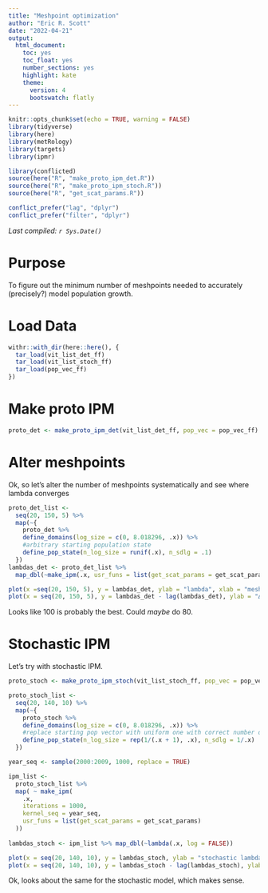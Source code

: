 ```yaml
---
title: "Meshpoint optimization"
author: "Eric R. Scott"
date: "2022-04-21"
output: 
  html_document: 
    toc: yes
    toc_float: yes
    number_sections: yes
    highlight: kate
    theme:
      version: 4
      bootswatch: flatly
---
```


```r
knitr::opts_chunk$set(echo = TRUE, warning = FALSE)
library(tidyverse)
library(here)
library(metRology)
library(targets)
library(ipmr)

library(conflicted)
source(here("R", "make_proto_ipm_det.R"))
source(here("R", "make_proto_ipm_stoch.R"))
source(here("R", "get_scat_params.R"))

conflict_prefer("lag", "dplyr")
conflict_prefer("filter", "dplyr")
```

*Last compiled: `r Sys.Date()`*

# Purpose

To figure out the minimum number of meshpoints needed to accurately (precisely?) model population growth.

# Load Data

```r
withr::with_dir(here::here(), {
  tar_load(vit_list_det_ff)
  tar_load(vit_list_stoch_ff)
  tar_load(pop_vec_ff)
})
```

# Make proto IPM

```r
proto_det <- make_proto_ipm_det(vit_list_det_ff, pop_vec = pop_vec_ff)
```

# Alter meshpoints

Ok, so let's alter the number of meshpoints systematically and see where lambda converges

```r
proto_det_list <- 
  seq(20, 150, 5) %>% 
  map(~{
    proto_det %>% 
    define_domains(log_size = c(0, 8.018296, .x)) %>%  
    #arbitrary starting population state
    define_pop_state(n_log_size = runif(.x), n_sdlg = .1)
  })
lambdas_det <- proto_det_list %>% 
  map_dbl(~make_ipm(.x, usr_funs = list(get_scat_params = get_scat_params)) %>% lambda())

plot(x =seq(20, 150, 5), y = lambdas_det, ylab = "lambda", xlab = "meshpoints")
plot(x = seq(20, 150, 5), y = lambdas_det - lag(lambdas_det), ylab = "∆lambda", xlab = "meshpoints")
```

Looks like 100 is probably the best.
Could *maybe* do 80.

# Stochastic IPM

Let's try with stochastic IPM.

```r
proto_stoch <- make_proto_ipm_stoch(vit_list_stoch_ff, pop_vec = pop_vec_ff)
```

```r
proto_stoch_list <- 
  seq(20, 140, 10) %>%
  map(~{
    proto_stoch %>% 
    define_domains(log_size = c(0, 8.018296, .x)) %>%  
    #replace starting pop vector with uniform one with correct number of meshpts
    define_pop_state(n_log_size = rep(1/(.x + 1), .x), n_sdlg = 1/.x)
  })
```

```r
year_seq <- sample(2000:2009, 1000, replace = TRUE)

ipm_list <-
  proto_stoch_list %>%
  map( ~ make_ipm(
    .x,
    iterations = 1000,
    kernel_seq = year_seq,
    usr_funs = list(get_scat_params = get_scat_params)
  )) 
  
lambdas_stoch <- ipm_list %>% map_dbl(~lambda(.x, log = FALSE))

plot(x = seq(20, 140, 10), y = lambdas_stoch, ylab = "stochastic lambda", xlab = "meshpoints")
plot(x = seq(20, 140, 10), y = lambdas_stoch - lag(lambdas_stoch), ylab = "∆lambda", xlab = "meshpoints")
```

Ok, looks about the same for the stochastic model, which makes sense.
